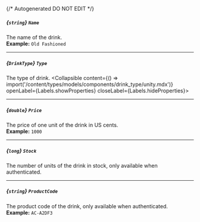 {/* Autogenerated DO NOT EDIT  */}

##### *{`string`}* `Name`
The name of the drink.
<br/>
**Example:** `Old Fashioned`

---
##### *{`DrinkType`}* `Type`
The type of drink.
<Collapsible content={() => import('/content/types/models/components/drink_type/unity.mdx')} openLabel={Labels.showProperties} closeLabel={Labels.hideProperties}>
</Collapsible>

---
##### *{`double`}* `Price`
The price of one unit of the drink in US cents.
<br/>
**Example:** `1000`

---
##### *{`long`}* `Stock`
The number of units of the drink in stock, only available when authenticated.

---
##### *{`string`}* `ProductCode`
The product code of the drink, only available when authenticated.
<br/>
**Example:** `AC-A2DF3`


